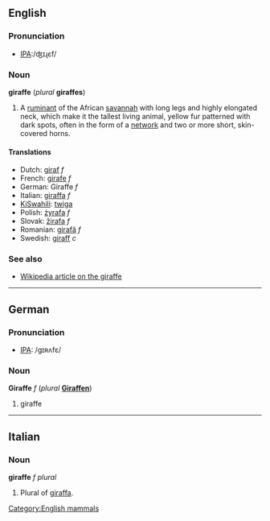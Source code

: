 ==English==
===Pronunciation===
*[[w:IPA|IPA]]:/ʤɪɻɛf/

===Noun===
'''giraffe''' (''plural'' '''giraffes''')

#A [[ruminant]] of the African [[savannah]] with long legs and highly elongated neck, which make it the tallest living animal, yellow fur patterned with dark spots, often in the form of a [[network]] and two or more short, skin-covered horns.

====Translations====
*Dutch: [[giraf]] ''f''
*French: [[girafe]] ''f''
*German: Giraffe ''f''
*Italian: [[giraffa]] ''f''
*[[KiSwahili]]: [[twiga]]
*Polish: [[żyrafa]] ''f''
*Slovak: [[žirafa]] ''f''
*Romanian: [[girafă]] ''f''
*Swedish: [[giraff]] ''c''

===See also===
*[[w:Giraffe|Wikipedia article on the giraffe]]

----
==German==

===Pronunciation===

*[[w:IPA|IPA]]: /gɪʀʌfɛ/

===Noun===
'''Giraffe''' ''f'' (''plural'' '''[[Giraffen]]''')

#giraffe

----
==Italian==
===Noun===
'''giraffe''' ''f plural''

#Plural of [[giraffa]].

[[Category:English mammals]]